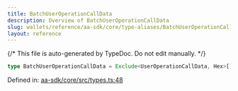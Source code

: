 ```yaml
---
title: BatchUserOperationCallData
description: Overview of BatchUserOperationCallData
slug: wallets/reference/aa-sdk/core/type-aliases/BatchUserOperationCallData
layout: reference
---
```


{/* This file is auto-generated by TypeDoc. Do not edit manually. */}

```ts
type BatchUserOperationCallData = Exclude<UserOperationCallData, Hex>[];
```

Defined in: [aa-sdk/core/src/types.ts:48](https://github.com/alchemyplatform/aa-sdk/blob/c1a84188d03473acac2fdb49fb7cd7fdba73169b/aa-sdk/core/src/types.ts#L48)
